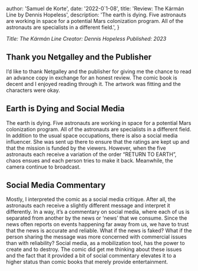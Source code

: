 


  author: 'Samuel de Korte',
  date: '2022-0`1-08',
  title: 'Review: The Kármán Line by Dennis Hopeless',
  description:
    'The earth is dying. Five astronauts are working in space for a potential Mars colonization program. All of the astronauts are specialists in a different field.',
}


*Title: The Kármán Line
Creator: Dennis Hopeless
Published: 2023*  


## Thank you Netgalley and the Publisher
I’d like to thank Netgalley and the publisher for giving me the chance to read an advance copy in exchange for an honest review. The comic book is decent and I enjoyed reading through it. The artwork was fitting and the characters were okay. 

## Earth is Dying and Social Media
The earth is dying. Five astronauts are working in space for a potential Mars colonization program. All of the astronauts are specialists in a different field. In addition to the usual space occupations, there is also a social media influencer. She was sent up there to ensure that the ratings are kept up and that the mission is funded by the viewers. However, when the five astronauts each receive a variation of the order “RETURN TO EARTH”, chaos ensues and each person tries to make it back. Meanwhile, the camera continue to broadcast.

## Social Media Commentary
Mostly, I interpreted the comic as a social media critique. After all, the astronauts each receive a slightly different message and interpret it differently. In a way, it’s a commentary on social media, where each of us is separated from another by the news or ‘news’ that we consume. Since the news often reports on events happening far away from us, we have to trust that the news is accurate and reliable. What if the news is faked? What if the person sharing the message was more concerned with commercial issues than with reliability? Social media, as a mobilization tool, has the power to create and to destroy. The comic did get me thinking about these issues and the fact that it provided a bit of social commentary elevates it to a higher status than comic books that merely provide entertainment. 

